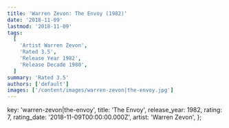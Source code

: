 ```yaml
---
title: 'Warren Zevon: The Envoy (1982)'
date: '2018-11-09'
lastmod: '2018-11-09'
tags:
  [
    'Artist Warren Zevon',
    'Rated 3.5',
    'Release Year 1982',
    'Release Decade 1980',
  ]
summary: 'Rated 3.5'
authors: ['default']
images: ['/content/images/warren-zevon|the-envoy.jpg']
---
```


  key: 'warren-zevon|the-envoy',
  title: 'The Envoy',
  release_year: 1982,
  rating: 7,
  rating_date: '2018-11-09T00:00:00.000Z',
  artist: 'Warren Zevon',
};

<MusicRating data={data} />
